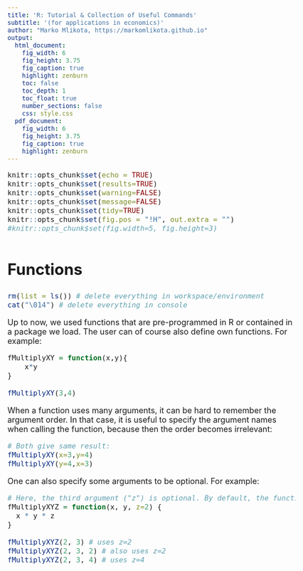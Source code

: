 ```yaml
---
title: 'R: Tutorial & Collection of Useful Commands'
subtitle: '(for applications in economics)'
author: "Marko Mlikota, https://markomlikota.github.io"
output:
  html_document: 
    fig_width: 6
    fig_height: 3.75
    fig_caption: true
    highlight: zenburn
    toc: false
    toc_depth: 1
    toc_float: true
    number_sections: false
    css: style.css
  pdf_document:
    fig_width: 6
    fig_height: 3.75
    fig_caption: true
    highlight: zenburn
---
```



<style type="text/css">
body, td {
   font-size: 18px;
}
code.r{
  font-size: 16px;
}
pre {
  font-size: 16px
}
h1 {
  font-size: 35px;
  margin: 60px 0px 30px 0px;
}
h2 {
  font-size: 25px;
}
#TOC {
  color: black; 
}

</style>

<script>
  var height=$('#primary').height(); // Calculate primary wrapper height
  $('#secondary').height(height); // Set the height it to sidebar
</script>




```r
knitr::opts_chunk$set(echo = TRUE)
knitr::opts_chunk$set(results=TRUE)
knitr::opts_chunk$set(warning=FALSE)
knitr::opts_chunk$set(message=FALSE)
knitr::opts_chunk$set(tidy=TRUE)
knitr::opts_chunk$set(fig.pos = "!H", out.extra = "")
#knitr::opts_chunk$set(fig.width=5, fig.height=3)
```


# Functions

```r

rm(list = ls()) # delete everything in workspace/environment
cat("\014")	# delete everything in console     

```

Up to now, we used functions that are pre-programmed in R or contained in a package we load. The user can of course also define own functions. For example:

```r

fMultiplyXY = function(x,y){
	x*y
}

fMultiplyXY(3,4)

```

When a function uses many arguments, it can be hard to remember the argument order. In that case, it is useful to specify the argument names when calling the function, because then the order becomes irrelevant:

```r

# Both give same result:
fMultiplyXY(x=3,y=4) 
fMultiplyXY(y=4,x=3) 

```

One can also specify some arguments to be optional. For example:

```r

# Here, the third argument ("z") is optional. By default, the function takes z=2.
fMultiplyXYZ = function(x, y, z=2) { 
  x * y * z
}

fMultiplyXYZ(2, 3) # uses z=2
fMultiplyXYZ(2, 3, 2) # also uses z=2
fMultiplyXYZ(2, 3, 4) # uses z=4

```

